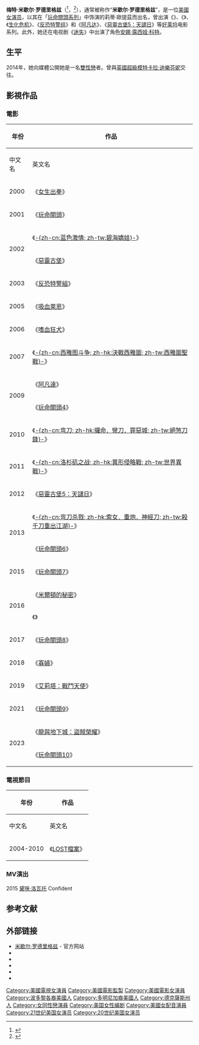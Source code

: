 {{noteTA
|T=zh-cn:米歇尔·罗德里格兹; zh-tw:蜜雪兒·羅德里奎茲; zh-hk:米雪·露芝姬絲;
|1=zh-cn:米歇尔; zh-tw:蜜雪兒; zh-hk:米雪;
|2=zh-cn:罗德里格兹; zh-tw:羅德里奎茲; zh-hk:露芝姬絲;
|G1=Movie
|G2=Show
|3=zh-cn:迷失; zh-tw:LOST檔案; zh-hk:迷;
}}
{{Infobox entertainer
| 姓名                    = 蜜雪兒·羅德里奎茲<br />Michelle Rodriguez
| 本名                    = 梅特·蜜雪兒·羅德里奎茲<br />Mayte Michelle Rodriguez
| 英文名                  = Michelle Rodriguez
| image                   = Michelle Rodriguez, 2011.jpg
| type                    = 女演员
| caption                 = 
| birthname               = Mayte Michelle Rodriguez
| 國籍                    = {{USA}}
| birthdate               = {{birth date and age|mf=yes|1978|7|12}}<ref name="MSN"/>
| birthplace              = {{USA}}[[得克萨斯州|得克萨斯州]][[聖安東尼奧|聖安東尼奧]]
| occupation              = [[演員|演員]]
| 語言                    = [[英語|英語]]、[[西班牙語|西班牙語]]
| yearsactive             = 2000年至今
| imdb                    = 0735442
| 親屬                    = [[羅勃·羅里葛茲|羅勃·羅里葛茲]]、[[奧馬爾·羅德里奎茲|奧馬爾·羅德里奎茲]]
| 代表作                  = 《[[玩命關頭系列|玩命關頭系列]]》<br />《[[惡靈古堡|惡靈古堡]]》<br />《[[阿凡達|阿凡達]]》<br />《[[惡靈古堡5：天譴日|惡靈古堡5：天譴日]]》
| website                 = {{URL|http://www.michelle-rodriguez.com/|michelle-rodriguez}}
}}

'''梅特·米歇尔·罗德里格兹'''（{{lang-en|Mayte Michelle Rodriguez}}<ref>{{cite web| title=Official Site Biography| work=Michelle-Rodriguez.com| url=http://www.michelle-rodriguez.com/bio.htm| accessdate=2007-02-07| deadurl=yes| archiveurl=https://web.archive.org/web/20080516051709/http://www.michelle-rodriguez.com/bio.htm| archivedate=2008-05-16}}</ref>，{{bd|1978年|7月12日|catIdx=Rodriguez}}<ref name="MSN">{{cite web|url=http://movies.msn.com/celebrities/celebrity-biography/michelle-rodriguez.1/|title=Michelle Rodriguez:Biography|author=Rebecca Flint Marx|accessdate=2008-08-27|year=2008|publisher=[[MSN|MSN]]|archive-url=https://web.archive.org/web/20110728113156/http://movies.msn.com/celebrities/celebrity-biography/michelle-rodriguez.1/|archive-date=2011-07-28|dead-url=yes}}</ref>），通常被称作“'''米歇尔·罗德里格兹'''”，是一位[[美國|美國]][[女演员|女演员]]，以其在「[[玩命關頭系列|玩命關頭系列]]」中饰演的莉蒂·歐提茲而出名，曾出演《{{link-en|女生出拳|Girlfight}}》、《{{link-en|蓝色激情|Blue Crush}}》、《[[生化危机_(电影)|生化危机]]》、《[[反恐特警组_(电影)|反恐特警组]]》和《[[阿凡达|阿凡达]]》、《[[惡靈古堡5：天譴日|惡靈古堡5：天譴日]]》等[[好莱坞|好莱坞]]电影系列。此外，她还在电视剧《[[迷失|迷失]]》中出演了角色[[安娜·露西娅·科特|安娜·露西娅·科特]]。

==生平==
2014年，她向媒體公開她是一名[[雙性戀|雙性戀]]者。曾與[[英國|英國]][[超級模特|超級模特]][[卡拉·迪樂芬妮|卡拉·迪樂芬妮]]交往。

==影視作品==
===電影===
{|class="wikitable"
|-
!rowspan="2"| 年份 || colspan="2" | 作品 
|-
! 中文名 ||  英文名 
|-
| 2000 ||《[[女生出拳|女生出拳]]》||''Girlfight
|-
| 2001 ||《[[玩命關頭|玩命關頭]]》||''The Fast and the Furious''
|-
|rowspan="2"| 2002 ||《[[碧海嬌娃|-{zh-cn:蓝色激情; zh-tw:碧海嬌娃}-]]》||''Blue Crush''
|-
|《[[生化危機_(電影)|惡靈古堡]]》||''Resident Evil''
|-
| 2003 ||《[[反恐特警組|反恐特警組]]》||''S.W.A.T.''
|-
| 2005 ||《[[吸血萊恩|吸血萊恩]]》||''BloodRayne''
|-
| 2006 ||《[[嗜血狂犬|嗜血狂犬]]》||''The Breed''
|-
| 2007 ||《[[西雅圖聖戰|-{zh-cn:西雅图斗争; zh-hk:決戰西雅圖; zh-tw:西雅圖聖戰}-]]》||''Battle in Seattle''
|-
|rowspan="2" |2009 ||《[[阿凡達|阿凡達]]》||''Avatar''
|-
| 《[[玩命關頭4|玩命關頭4]]》||''Fast & Furious''
|-
| 2010 ||《[[絕煞刀鋒|-{zh-cn:弯刀; zh-hk:攞命．彎刀．罪惡城; zh-tw:絕煞刀鋒}-]]》||''Machete''
|-
| 2011 ||《[[世界異戰|-{zh-cn:洛杉矶之战; zh-hk:異形侵略戰; zh-tw:世界異戰}-]]》||''World Invasion: Battle Los Angeles''
|-
| 2012 ||《[[惡靈古堡5：天譴日|惡靈古堡5：天譴日]]》||''Resident Evil: Retribution''
|-
|rowspan="2" |2013 ||《[[殺千刀重出江湖|-{zh-cn:弯刀杀戮; zh-hk:索女．重炮．神經刀; zh-tw:殺千刀重出江湖}-]]》||''Machete Kills''
|-
| 《[[玩命關頭6|玩命關頭6]]》||''Fast & Furious 6''
|-
| 2015 ||《[[玩命關頭7|玩命關頭7]]》||''Furious 7''
|-
| rowspan="2" | 2016 ||《[[米爾頓的秘密|米爾頓的秘密]]》||''Milton's Secret''
|-
|《{{Link-en|變性復仇者|The Assignment (2016 film)}}》||''The Assignment''
|-
| 2017 ||《[[玩命關頭8|玩命關頭8]]》||''The Fate of the Furious''
|-
| 2018 ||《[[寡婦_(電影)|寡婦]]》||''Widows''
|-
| 2019 ||《[[艾莉塔：戰鬥天使|艾莉塔：戰鬥天使]]》||''Alita: Battle Angel'' 
|-
| 2021 ||《[[玩命關頭9|玩命關頭9]]》||''F9''
|-
| rowspan="2" | 2023 ||《[[龍與地下城：盜賊榮耀|龍與地下城：盜賊榮耀]]》||''Dungeons & Dragons: Honor Among Thieves''
|-
| 《[[玩命關頭10|玩命關頭10]]》||''Fast X''
|}

===電視節目===
{|class="wikitable"
|-
!rowspan="2"| 年份 || colspan="2" | 作品 
|-
! 中文名 ||  英文名 
|-
|2004-2010 ||《[[迷失|LOST檔案]]》||''Lost''
|}

===MV演出===
2015 [[黛咪·洛瓦托|黛咪·洛瓦托]] Confident

== 参考文献 ==
{{reflist}}

== 外部链接 ==
{{Commons category|Michelle Rodriguez|米歇尔·罗德里格兹}}
* [http://www.michellerodriguez.com 米歇尔·罗德里格兹] - 官方网站
* {{facebook|MRodOfficial|Michelle Rodriguez}}
* {{twitter|mrodofficial|Michelle Rodriguez}}
* {{instagram|mrodofficial|Michelle Rodriguez}}
* {{youtube|user=MRodOfficial|Michelle Rodriguez}}
* {{imdb name|0735442|米歇尔·罗德里格兹}}

{{21世纪00年代美國演員工會獎最佳戲劇影集整體演出}}
{{Authority control}}
{{DEFAULTSORT:Rodriguez, Michelle}}
[[Category:美國電視女演員|Category:美國電視女演員]]
[[Category:美國電影監製|Category:美國電影監製]]
[[Category:美國電影女演員|Category:美國電影女演員]]
[[Category:波多黎各裔美國人|Category:波多黎各裔美國人]]
[[Category:多明尼加裔美國人|Category:多明尼加裔美國人]]
[[Category:德克薩斯州人|Category:德克薩斯州人]]
[[Category:女同性戀演員|Category:女同性戀演員]]
[[Category:美国女性编剧|Category:美国女性编剧]]
[[Category:美國女配音演員|Category:美國女配音演員]]
[[Category:21世纪美国女演员|Category:21世纪美国女演员]]
[[Category:20世纪美国女演员|Category:20世纪美国女演员]]
